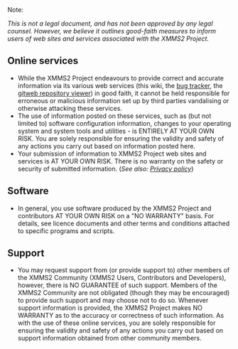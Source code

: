 ;Note:
''This is not a legal document, and has not been approved by any legal counsel. However, we believe it outlines good-faith measures to inform users of web sites and services associated with the XMMS2 Project.''

== Online services ==
* While the XMMS2 Project endeavours to provide correct and accurate information via its various web services (this wiki, the [http://bugs.xmms2.org bug tracker], the [http://git.xmms2.org gitweb repository viewer]) in good faith, it cannot be held responsible for erroneous or malicious information set up by third parties vandalising or otherwise attacking these services.
* The use of information posted on these services, such as (but not limited to) software configuration information, changes to your operating system and system tools and utilities - is ENTIRELY AT YOUR OWN RISK. You are solely responsible for ensuring the validity and safety of any actions you carry out based on information posted here.
* Your submission of information to XMMS2 Project web sites and services is AT YOUR OWN RISK. There is no warranty on the safety or security of submitted information. (''See also: [[XMMS2:Privacy policy|Privacy policy]]'')

== Software ==
* In general, you use software produced by the XMMS2 Project and contributors AT YOUR OWN RISK on a "NO WARRANTY" basis. For details, see licence documents and other terms and conditions attached to specific programs and scripts.

== Support ==
* You may request support from (or provide support to) other members of the XMMS2 Community (XMMS2 Users, Contributors and Developers), however, there is NO GUARANTEE of such support. Members of the XMMS2 Community are not obligated (though they may be encouraged) to provide such support and may choose not to do so. Whenever support information is provided, the XMMS2 Project makes NO WARRANTY as to the accuracy or correctness of such information. As with the use of these online services, you are solely responsible for ensuring the validity and safety of any actions you carry out based on support information obtained from other community members.
